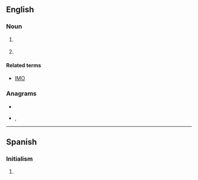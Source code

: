 ==English==
{{wikipedia|Input method editor}}

===Noun===
{{en-noun}}

# {{lb|en|computing}} {{initialism of|input method editor|lang=en}}
# {{lb|en|internet}} {{initialism of|in my experience|lang=en}}

====Related terms====
* [[IMO]]

===Anagrams===
* {{l|en|EMI}}
* {{l|en|Mie}}, {{l|en|MIE}}

----

==Spanish==

===Initialism===
{{rfc-header|Initialism}}
{{head|es|initialism}}

# {{initialism of|[[industria|Industria]] [[maquiladora|Maquiladora]] de [[exportación|Exportación]]|lang=es}}